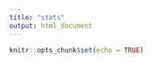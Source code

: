 ```yaml
---
title: "stats"
output: html_document
---
```


```r
knitr::opts_chunk$set(echo = TRUE)
```

